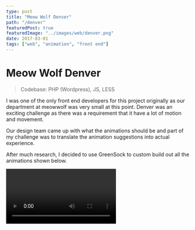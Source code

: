 ```yaml
---
type: post
title: "Meow Wolf Denver"
path: "/denver"
featuredPost: true
featuredImage: "../images/web/denver.png"
date: 2017-03-01
tags: ["web", "animation", "front end"]
---
```



# Meow Wolf Denver

> Codebase: PHP (Wordpress), JS, LESS

I was one of the only front end developers for this project originally as our department at meowwolf was very small at this point. Denver was an exciting challenge as there was a requirement that it have a lot of motion and movement.

Our design team came up with what the animations should be and part of my challenge was to translate the animation suggestions into actual experience.

After much research, I decided to use GreenSock to custom build out all the animations shown below.

<Video type="youtube" url="b_l5cAkJhvU" />

## Examples

```js
  /**
   * Poof animation for Slider Titles.
   *
   * @function betterPoof
   * @public
   * @param {Object} el - The element to animate.
   * @param {number} step - 0,1,2 which are 'init', 'beforeChange', and 'afterChange' on the slider.
   */
  var betterPoof = function betterPoof(el, step) {
    var tl = new TimelineMax();
    var test = document.querySelector(el).innerHTML.split(' ');
    switch (step) {
      case 0:
      default:
        tl.to(el, 0.1, {
          autoAlpha: 1,
          filter: 'blur(0px)'
        });
        break;
      case 1:
        tl.to(el, 0.01, {
          autoAlpha: 0,
          filter: 'blur(14px)'
        });
        tl.to(el, 0.2, {
          autoAlpha: 1
        }, 0.425);
        tl.to(el, 0.5, {
          filter: 'blur(0px)'
        });
        break;
    }
  };

  /**
   * Animate highlight lines.
   *
   * @function highlightAnim
   * @private
   * @param {Object} SMController - The Controller Object for ScrollMagic.
   */
  var highlightAnim = function highlightAnim(SMController) {
    pathPrepare('#line-1 .cls-1');
    pathPrepare('#line-2 .cls-1');

    var timeline = new TimelineMax();
    var tween1 = TweenMax.to('#line-1 .cls-1', 1.5, {
      strokeDashoffset: 0
    });
    var tween2 = TweenMax.to('#line-2 .cls-1', 1.5, {
      strokeDashoffset: 0
    });
    var tween3 = TweenMax.to('#line-1 .cls-1', 0.1, {
      autoAlpha: 1
    });
    var tween4 = TweenMax.to('#line-2 .cls-1', 0.1, {
      autoAlpha: 1
    });
    timeline.add(tween1, 1);
    timeline.add(tween2, 0.5);
    timeline.add(tween3, 1);
    timeline.add(tween4, 0.5);

    var scene = new ScrollMagic.Scene({ triggerElement: '.highlight', duration: 650 });
    scene.setTween(timeline);
    scene.addTo(SMController);
  };
```

## Other Details

<div className="auto-grid">
  <img src="../images/web/denver-detail.png" alt="test" />
  <img src="../images/web/denver-mobile.png" alt="test" />
</div>
